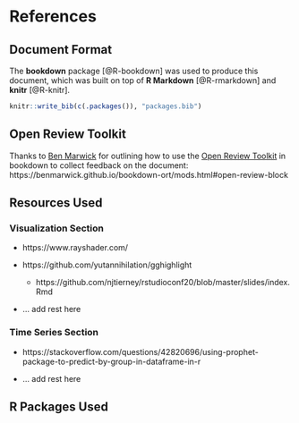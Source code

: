 # References

## Document Format

The **bookdown** package [@R-bookdown] was used to produce this document, which was built on top of **R Markdown** [@R-rmarkdown] and **knitr** [@R-knitr].

<!-- [TODO - ADJUST TO HAVE ONE FOR EACH ONE] -->

```r
knitr::write_bib(c(.packages()), "packages.bib")
```

## Open Review Toolkit {#open-review-toolkit-ref}

Thanks to [Ben Marwick](https://github.com/benmarwick) for outlining how to use the [Open Review Toolkit](https://www.openreviewtoolkit.org/) in bookdown to collect feedback on the document: https://benmarwick.github.io/bookdown-ort/mods.html#open-review-block

## Resources Used

### Visualization Section

- https://www.rayshader.com/

- https://github.com/yutannihilation/gghighlight

    - https://github.com/njtierney/rstudioconf20/blob/master/slides/index.Rmd

- ... add rest here


### Time Series Section

- https://stackoverflow.com/questions/42820696/using-prophet-package-to-predict-by-group-in-dataframe-in-r 

- ... add rest here


## R Packages Used
